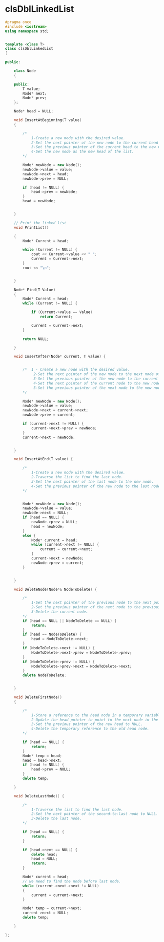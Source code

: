 # clsDblLinkedList

```c++ copy
#pragma once
#include <iostream>
using namespace std;


template <class T>
class clsDblLinkedList
{

public:

    class Node
    {

    public:
        T value;
        Node* next;
        Node* prev;
    };

    Node* head = NULL;

    void InsertAtBeginning(T value)
    {

        /*
            1-Create a new node with the desired value.
            2-Set the next pointer of the new node to the current head of the list.
            3-Set the previous pointer of the current head to the new node.
            4-Set the new node as the new head of the list.
        */

        Node* newNode = new Node();
        newNode->value = value;
        newNode->next = head;
        newNode->prev = NULL;

        if (head != NULL) {
            head->prev = newNode;
        }
        head = newNode;


    }

    // Print the linked list
    void PrintList()

    {
        Node* Current = head;

        while (Current != NULL) {
            cout << Current->value << " ";
            Current = Current->next;
        }
        cout << "\n";


    }

    Node* Find(T Value)
    {
        Node* Current = head;
        while (Current != NULL) {

            if (Current->value == Value)
                return Current;

            Current = Current->next;
        }

        return NULL;

    }

    void InsertAfter(Node* current, T value) {


        /*  1 - Create a new node with the desired value.
             2-Set the next pointer of the new node to the next node of the current node.
             3-Set the previous pointer of the new node to the current node.
             4-Set the next pointer of the current node to the new node.
             5-Set the previous pointer of the next node to the new node(if it exists).
        */

        Node* newNode = new Node();
        newNode->value = value;
        newNode->next = current->next;
        newNode->prev = current;

        if (current->next != NULL) {
            current->next->prev = newNode;
        }
        current->next = newNode;


    }

    void InsertAtEnd(T value) {

        /*
            1-Create a new node with the desired value.
            2-Traverse the list to find the last node.
            3-Set the next pointer of the last node to the new node.
            4-Set the previous pointer of the new node to the last node.
        */


        Node* newNode = new Node();
        newNode->value = value;
        newNode->next = NULL;
        if (head == NULL) {
            newNode->prev = NULL;
            head = newNode;
        }
        else {
            Node* current = head;
            while (current->next != NULL) {
                current = current->next;
            }
            current->next = newNode;
            newNode->prev = current;
        }


    }

    void DeleteNode(Node*& NodeToDelete) {

        /*
            1-Set the next pointer of the previous node to the next pointer of the current node.
            2-Set the previous pointer of the next node to the previous pointer of the current node.
            3-Delete the current node.
        */
        if (head == NULL || NodeToDelete == NULL) {
            return;
        }
        if (head == NodeToDelete) {
            head = NodeToDelete->next;
        }
        if (NodeToDelete->next != NULL) {
            NodeToDelete->next->prev = NodeToDelete->prev;
        }
        if (NodeToDelete->prev != NULL) {
            NodeToDelete->prev->next = NodeToDelete->next;
        }
        delete NodeToDelete;


    }

    void DeleteFirstNode()
    {

        /*
            1-Store a reference to the head node in a temporary variable.
            2-Update the head pointer to point to the next node in the list.
            3-Set the previous pointer of the new head to NULL.
            4-Delete the temporary reference to the old head node.
        */

        if (head == NULL) {
            return;
        }
        Node* temp = head;
        head = head->next;
        if (head != NULL) {
            head->prev = NULL;
        }
        delete temp;

    }

    void DeleteLastNode() {

        /*
            1-Traverse the list to find the last node.
            2-Set the next pointer of the second-to-last node to NULL.
            3-Delete the last node.
        */

        if (head == NULL) {
            return;
        }

        if (head->next == NULL) {
            delete head;
            head = NULL;
            return;
        }

        Node* current = head;
        // we need to find the node before last node.
        while (current->next->next != NULL)
        {
            current = current->next;
        }

        Node* temp = current->next;
        current->next = NULL;
        delete temp;

    }

};
```